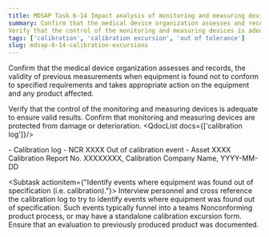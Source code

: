 ```yaml
---
title: MDSAP Task 6-14 Impact analysis of monitoring and measuring device found out of specifications
summary: Confirm that the medical device organization assesses and records, the validity of previous measurements when equipment is found not to conform to specified requirements and takes appropriate action on the equipment and any product affected.
Verify that the control of the monitoring and measuring devices is adequate to ensure valid results. Confirm that monitoring and measuring devices are protected from damage or deterioration.
tags: ['calibration', 'calibration excursion', 'out of tolerance']
slug: mdsap-6-14-calibration-excursions
---
```


<RegLang>
Confirm that the medical device organization assesses and records, the validity of previous measurements when equipment is found not to conform to specified requirements and takes appropriate action on the equipment and any product affected.

Verify that the control of the monitoring and measuring devices is adequate to ensure valid results. Confirm that monitoring and measuring devices are protected from damage or deterioration.
</RegLang>
<QdocList docs={['calibration log']}/>

<ReportLang>
- Calibration log
- NCR XXXX Out of calibration event
- Asset XXXX Calibration Report No. XXXXXXXX, Calibration Company Name, YYYY-MM-DD
</ReportLang>

<Subtask actionitem={"Identify events where equipment was found out of specification (i.e. calibration)."}>
Interview personnel and cross reference the calibration log to try to identify events where equipment was found out of specification. 
Such events typically funnel into a teams Nonconforming product process, or may have a standalone calibration excursion form. Ensure that an evaluation to previously produced product was documented.
</Subtask>



